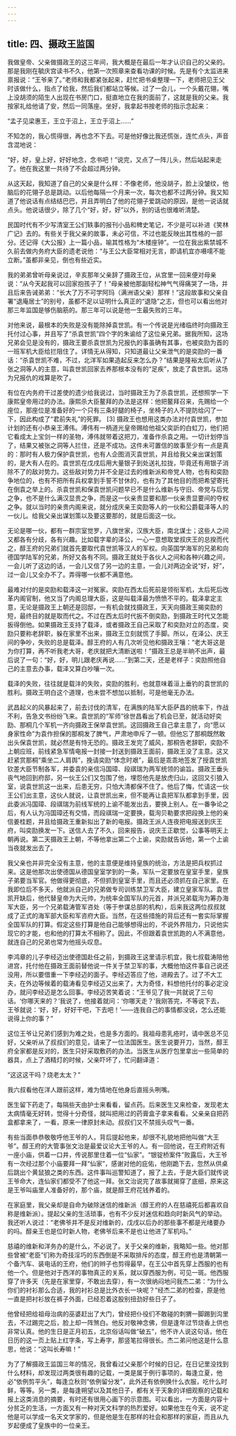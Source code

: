 ```yaml
---
---
---
```

title: 四、摄政王监国
---




我做皇帝、父亲做摄政王的这三年间，我大概是在最后一年才认识自己的父亲的。那是我刚在毓庆宫读书不久，他第一次照章来查看功课的时候。先是有个太监进来禀报说：“王爷来了。”老师和我都紧张起来，赶忙把书桌整理一下，老师把见王父时该做什么，指点了给我，然后我们都站立等候。过了一会儿，一个头戴花翎，嘴上没胡须的陌生人出现在书房门口，挺直地立在我的面前了，这就是我的父亲。我按家礼给他请了安，然后一同落座。坐好，我拿起书按老师的指示念起来：

“孟子见梁惠王，王立于沼上，王立于沼上……”

不知怎的，我心慌得很，再也念不下去。可是他好像比我还慌张，连忙点头，声音含混地说：

“好，好，皇上好，好好地念，念书吧！”说完，又点了一阵儿头，然后站起来走了。他在我这里一共待了不会超过两分钟。

从这天起，我知道了自己的父亲是什么样：不像老师，他没胡子，脸上没皱纹，他脑后的花翎子总是跳动。以后他每隔一个月来一次，每次也都不过两分钟。我又知道了他说话有点结结巴巴，并且弄明白了他的花翎子爱跳动的原因，是他一说话就点头。他说话很少，除了几个“好，好，好”以外，别的话也很难听清楚。

民国时代有不少写清室王公们轶事的报刊小品和稗史笔记，不少是可以补进《笑林广记》去的。有些关于我父亲的故事，未必可信，不过也能反映出其性格的一部分。还记得《大公报》上一篇小品，喻其性格为“木楼座钟”。一位在我出紫禁城不久前去做内务府大臣的遗老说他：“与王公大臣常相对无言，即请机宜亦嗫嚅不能立断。”虽都非亲见，倒也有些近实。

我的弟弟曾听母亲说过，辛亥那年父亲辞了摄政王位，从宫里一回来便对母亲说：“从今天起我可以回家抱孩子了！”母亲被他那副轻松神气气得痛哭了一场，并且后来告诫弟弟：“长大了万不可学阿玛（满洲语父亲）那样！”这段故事和父亲自署“退庵居士”的别号，虽都不足以证明什么真正的“退隐”之志，但也可以看出他对那三年监国是够伤脑筋的。那三年可以说是他一生最失败的三年。

对他来说，最根本的失败是没有能除掉袁世凯。有一个传说是光绪临终时向摄政王托付过心事，并且写了“杀袁世凯”四个字的朱谕给了这位亲兄弟。据我所知，这场兄弟会见是没有的，摄政王要杀袁世凯为兄报仇的事虽确有其事，也被奕劻为首的一班军机大臣给拦阻住了。详情无从得知，只知道最让父亲泄气的是奕劻的一番话：“杀袁世凯不难，不过，北洋军如果造起反来怎么办？”结果是隆裕太后听从了张之洞等人的主意，叫袁世凯回家去养那根本没有的“足疾”，放走了袁世凯。这场为兄报仇的戏算是吹了。

有位在内务府干过差使的遗少给我说过，当时摄政王为了杀袁世凯，还想照学一下康熙皇帝用过的办法。康熙杀大臣鳌拜的办法是这样：他把鳌拜召来，先赐给一个座位，那座位是准备好的一个只有三条好腿的椅子，坐椅子的人不提防给闪了一下，因此构成了“君前失礼”的死罪。 [3] 摄政王也想用这类办法对付袁世凯，参加计划的还有小恭亲王溥伟。溥伟有一柄道光皇帝赐给他祖父奕訢的白虹刀，他们把它看成太上宝剑一样的圣物，溥伟就带着这把刀，准备作杀袁之用。一切计划停当了，结果又被张之洞等人拦住，还是不成功。这件未可置信的故事至少有一点是真的：那时有人极力保护袁世凯，也有人企图消灭袁世凯，并且给我父亲出谋划策的，是大有人在的。袁世凯在戊戌后用大量银子到处送礼拉拢，毕竟还有用银子消除不了的敌对势力。这些敌对势力并不全是过去的维新派和帝党人物，也有和奕劻争地位的，也有不把所有兵权拿到手誓不甘休的，也有为了其他目的而把希望寄托在倒袁之举上的。杀袁世凯和保袁世凯问题早已不是什么维新与守旧、帝党与后党之争，也不是什么满汉显贵之争，而是这一伙亲贵显要和那一伙亲贵显要间的夺权之争。就以当时的亲贵内阁来说，就分成庆亲王奕劻等人的一伙和公爵载泽等人的一伙儿。给我父亲出谋划策以及要这要那的，就是后面这一伙。

无论是哪一伙，都有一群宗室觉罗，八旗世家，汉族大臣，南北谋士；这些人之间又都各有分歧，各有兴趣。比如载字辈的泽公，一心一意想取堂叔庆王的总揆而代之，醇王府的兄弟们就首先要取代袁世凯等汉人的军权。向英国学海军的兄弟和向德国学陆军的兄弟，所好又各有不同。摄政王就处于各伙人之间和各种兴趣之间，一会儿听了这边的话，一会儿又信了另一边的主意，一会儿对两边全说“好，好”，过一会儿又全办不了。弄得哪一伙都不满意他。

最难对付的是奕劻和载泽这一对冤家。奕劻在西太后死前是领衔军机，太后死后改革内阁官制，他又当了内阁总理大臣，这是叫载泽最为愤愤不平的。载泽拿定主意，无论是摄政王上朝还是回邸，一有机会就找摄政王，天天向摄政王揭奕劻的短，最终目的就是取而代之。不过在西太后时代扳不倒奕劻，到摄政王时代又怎能扳得倒他。如果摄政王支持了载泽，或者摄政王自己采取了和奕劻对立的态度，奕劻只要称老辞职，躲在家里不出来，摄政王立刻就慌了手脚。所以，在泽公、庆王间的争吵，失败的总是载泽。醇王府的人有几次听见他和摄政王嚷：“老大哥这是为你打算，再不听我老大哥，老庆就把大清断送啦！”摄政王总是半晌不出声，最后说了一句：“好，好，明儿跟老庆再说……”到第二天，还是老样子：奕劻照他自己的主意去办事，载泽又算白吵嚷一次。

载泽的失败，往往就是载沣的失败，奕劻的胜利，也就意味着洹上垂钓的袁世凯的胜利。摄政王明白这个道理，也未尝不想加以抵制，可是他毫无办法。

武昌起义的风暴起来了，前去讨伐的清军，在满族的陆军大臣萨昌的统率下，作战不利，告急文书纷纷飞来。袁世凯的“军师”徐世昌看出了机会已至，就活动好奕劻、那桐几个军机一齐向摄政王保举袁世凯。这回摄政王自己拿主意了，向“愿以身家性命”为袁作担保的那桐发了脾气，严肃地申斥了一顿。但他忘了那桐既然敢出头保袁世凯，就必然是有恃无恐的。摄政王发完了威风，那桐告老辞职，奕劻不上朝应班，前线紧急军情电报一封接一封送到摄政王面前，摄政王没了主意。这又赶紧赏那桐“乘坐二人肩舆”，挽请奕劻“体念时艰”，最后是乖乖地签发了授袁世凯钦差大臣节制各军，并委袁的亲信冯国璋、段祺瑞为两军统领的谕旨。摄政王垂头丧气地回到府邸，另一伙王公们又包围了他，埋怨他先是放虎归山，这回又引狼入室，说袁世凯这一出来，后患无穷，只怕大清都保不住了。他后了悔，忙请这一伙王公们出主意，这伙人就说，让袁世凯出来，但不能再让袁把军队都拿到手里，因此委派冯国璋、段祺瑞为前线军统的上谕不能发出去，要换上别人。在一番争论之后，有人认为冯国璋还有交情，而段祺瑞一定要换，载洵贝勒要求把段换上他的亲信姜桂题，并且给摄政王重新拟出了新的电报。摄政王派人连夜把电报送到庆王府，叫奕劻换发一下。送信人去了不久，回来报告，说庆王正歇觉，公事等明天上朝再说。第二天摄政王上朝，不等他拿出第二个上谕，奕劻就告诉他，第一个上谕当夜就发出去了。

我父亲也并非完全没有主意，他的主意便是维持皇族的统治，方法是把兵权抓过来。这是他那次出使德国从德国皇室学到的一条，军队一定要放在皇室手里，皇族子弟要当军官。他做得更彻底，不但抓到皇室手里，而且还必须抓在自己家里。在我即位后不多天，他就派自己的兄弟做专司训练禁卫军大臣，建立皇家军队。袁世凯开缺后，他代替皇帝为大元帅，为统率全国军队的元首，并派兄弟载洵为筹办海军大臣，另一个兄弟载涛管军咨处（等于参谋总部的机构），后来我这两位叔叔就成了正式的海军部大臣和军咨府大臣。当然，在这些措施的背后还有一套实际掌握全国军队的打算。假定这些打算是他自己能够想得出的，不说外界阻力，只说他实现它的才能，也和他的打算太不相称了。因此，不但跟着袁世凯跑的人不满意他，就连自己的兄弟也常为他摇头叹息。

李鸿章的儿子李经迈出使德国赴任之前，到摄政王这里请示机宜，我七叔载涛陪他进宫，托付他在摄政王面前替他说一件关于禁卫军的事，大概他怕这件事自己说还没用，所以要借重一下李经迈的面子。李经迈答应了他，进殿去了。过了不大工夫，在外边等候着的载涛看见李经迈又出来了，大为奇怪，料想他托付的事必定没办，就问李经迈是怎么回事。李经迈苦笑着说：“王爷见了我一共就说了三句话。‘你哪天来的？’我说了，他接着就问：‘你哪天走？’我刚答完，不等说下去，王爷就说：‘好，好，好好干吧，下去吧！’——连我自己的事情都没说，怎么还能说得上你的事？”

这位王爷让兄弟们感到为难之处，也是多方面的。我祖母患乳疮时，请中医总不见好，父亲听从了叔叔们的意见，请来了一位法国医生。医生说要开刀，当然，醇王府全家都是反对的，医生只好采取敷药的办法。当医生从医疗包里拿出一些简单的器具，点上了酒精灯的时候，父亲吓坏了，忙问翻译道：

“这这这干吗？烧老太太？”

我六叔看他在洋人跟前这样，难为情地在他身后直摇头咧嘴。

医生留下药走了，每隔些天由护士来看看，留点药。后来医生又来检查，发现老太太病情毫无好转，觉得十分奇怪，就叫把用过的药膏盒子拿来看看。父亲亲自把药盒都拿来了，一看，原来一律原封未动。叔叔们又不禁摇头叹气一番。

有些当面恭恭敬敬呼他王爷的人，背后提起他来，却很不礼貌地把他叫做“大王爷”。醇王府的大管事张文治是最爱议论大王爷的人。有一回他说，在王府附近有一座小庙，供着一口井，传说那里住着一位“仙家”。“银锭桥案件”败露后，大王爷有一次经过那个小庙要拜一拜“仙家”，感谢对他的庇佑，他刚跪下去，忽然从供桌后跳出个黄鼠狼之类的东西。这件事叫巡警知道了，报了上去，于是大臣们就传说王爷命大，连仙家们都受不了他这一拜。张文治说完了故事就揭穿了底细，原来这是王爷叫庙里人准备好的，那个庙，就是醇王府花钱养着的。

在家庭里，我父亲却是自命为破除迷信的维新派（醇王府的人在慈禧死后都喜欢自称是维新派）。提起父亲的生活琐事，也有不少反对迷信和趋向时新风气的举动。我还听人说过：“老佛爷并不是反对维新的，戊戌以后办的那些事不都是光绪要办的吗。醇亲王也是位时新人物，老佛爷后来不是也让他进了军机吗。”

慈禧的维新和洋务办的是什么，不必说了。关于父亲的维新，我略知一些。他对那些曾被“老臣”们称为奇技淫巧的东西倒是不采取排斥的态度，醇王府也是清朝第一个备汽车、装电话的王府，他们的辫子也剪得最早，在王公中首先穿上西服的也有他一个。但是他对于西洋的事物真正的关系，就以穿西服为例，可见一斑。他西服穿了许多天（先是在家里穿，不敢出去穿），有一次很纳闷地问我杰二弟：“为什么你们的衬衫那么合适，我的衬衫总是比外衣长一块呢？”经杰二弟的检查，原是他一直是把衬衫放在裤子外面，已经忍着这股别扭劲好些日子了。

他曾经把给祖母治病的巫婆赶出了大门，曾经把仆役们不敢碰的刺猬一脚踢到沟里去，不过踢完之后，脸上却一阵煞白。他反对敬神念佛，但是逢年过节烧香上供也非常认真。他的生日是正月初五，北京俗话叫做“破五”，他不许人说这句话，他在日历的这一页上贴上红字条，写上寿字，那竖笔拉得很长。杰二弟问他这是什么意思，他说：“这叫长寿嘛！”

为了了解摄政王监国三年的情况，我曾看过父亲那个时候的日记，在日记里没找到什么材料，却发现过两类很有趣的记载，一类是属于例行事项的，每逢立夏，他必“依例剪平头”，每逢立秋则“依例留分发”，此外还有依例换什么衣服，吃什么时鲜，等等。另一类，是每逢朔望以及其他日子，都有关于天象的详细观察的记载和报上这类消息的摘要，有时还有很用心画下的示意图。可以看出，一方面是内容十分贫乏的生活，一方面又有一种对天文科学的热烈爱好。如果他生在今天，说不定他是可以学成一名天文学家的，但是他是生在那样的社会和那样的家庭，而且从九岁起便成了皇族中的一位亲王。